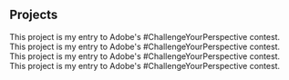 ## Projects 


<ProjectCard title="Freiheit" link="https://www.behance.net/gallery/58937147/Freiheit" bg="linear-gradient(to right, #de6161 0%, #2657eb 100%)">
This project is my entry to Adobe's #ChallengeYourPerspective contest.
</ProjectCard>

<ProjectCard title="Freiheit" link="https://www.behance.net/gallery/58937147/Freiheit" bg="linear-gradient(to right, #FFAFBD 0%, #ffe000 100%)">
This project is my entry to Adobe's #ChallengeYourPerspective contest.
</ProjectCard>

<ProjectCard title="Freiheit" link="https://www.behance.net/gallery/58937147/Freiheit" bg="linear-gradient(to right, #BA8B02 0%, #181818 100%)">
This project is my entry to Adobe's #ChallengeYourPerspective contest.
</ProjectCard>

<ProjectCard title="Freiheit" link="https://www.behance.net/gallery/58937147/Freiheit" bg="linear-gradient(to right, #13547a 0%, #80d0c7 100%)">
This project is my entry to Adobe's #ChallengeYourPerspective contest.
</ProjectCard>
